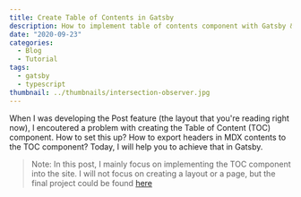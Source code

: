 ```yaml
---
title: Create Table of Contents in Gatsby
description: How to implement table of contents component with Gatsby & IntersectionObserver
date: "2020-09-23"
categories:
  - Blog
  - Tutorial
tags:
  - gatsby
  - typescript
thumbnail: ../thumbnails/intersection-observer.jpg
---
```


When I was developing the Post feature (the layout that you're reading right now), I encoutered a problem with creating the Table of Content (TOC) component. How to set this up? How to export headers in MDX contents to the TOC component? Today, I will help you to achieve that in Gatsby.

> Note: In this post, I mainly focus on implementing the TOC component into the site. I will not focus on creating a layout or a page, but the final project could be found [here](https://github.com/richardnguyen99/)
